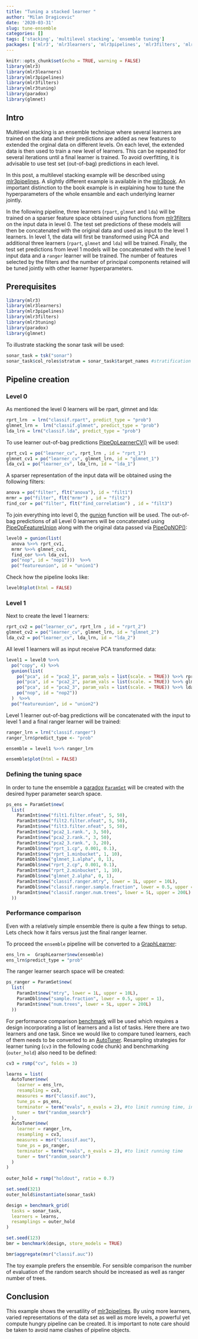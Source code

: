 ```yaml
---
title: "Tuning a stacked learner "
author: "Milan Dragicevic"
date: '2020-03-31'
slug: tune-ensemble
categories: []
tags: ['stacking', 'multilevel stacking', 'ensemble tuning']
packages: ['mlr3', 'mlr3learners', 'mlr3pipelines', 'mlr3filters', 'mlr3tuning', 'paradox', 'glmnet']
---
```


```r
knitr::opts_chunk$set(echo = TRUE, warning = FALSE)
library(mlr3)
library(mlr3learners)
library(mlr3pipelines)
library(mlr3filters)
library(mlr3tuning)
library(paradox)
library(glmnet)
```

## Intro 

Multilevel stacking is an ensemble technique where several learners are trained on the data and their predictions are added as new features to extended the orginal data on different levels.
On each level, the extended data is then used to train a new level of learners.
This can be repeated for several iterations until a final learner is trained.
To avoid overfitting, it is advisable to use test set (out-of-bag) predictions in each level.   

In this post, a multilevel stacking example will be described using [mlr3pipelines](https://mlr3pipelines.mlr-org.com/articles/introduction.html). 
A slightly different example is available in the [mlr3book](https://mlr3book.mlr-org.com/pipe-nonlinear.html#multilevel-stacking). 
An important distinction to the book example is in explaining how to tune the hyperparameters of the whole ensamble and each underlying learner jointly.  

In the following pipeline, three learners (`rpart`, `glmnet` and `lda`) will be trained on a sparser feature space obtained using functions from [mlr3filters](https://mlr3filters.mlr-org.com/) on the input data in level 0. 
The test set predictions of these models will then be concatenated with the original data and used as input to the level 1 learners. 
In level 1, the data will first be transformed using PCA and additional three learners (`rpart`, `glmnet` and `lda`) will be trained. 
Finally, the test set predictions from level 1 models will be concatenated with the level 1 input data and a `ranger` learner will be trained. 
The number of features selected by the filters and the number of principal components retained will be tuned jointly with other learner hyperparameters.

## Prerequisites

```r
library(mlr3)
library(mlr3learners)
library(mlr3pipelines)
library(mlr3filters)
library(mlr3tuning)
library(paradox)
library(glmnet)
```

To illustrate stacking the sonar task will be used:

```r
sonar_task = tsk("sonar")
sonar_task$col_roles$stratum = sonar_task$target_names #stratification
```


## Pipeline creation

### Level 0 

As mentioned the level 0 learners will be rpart, glmnet and lda:

```r
rprt_lrn  = lrn("classif.rpart", predict_type = "prob")
glmnet_lrn =  lrn("classif.glmnet", predict_type = "prob")
lda_lrn = lrn("classif.lda", predict_type = "prob")
```

To use learner out-of-bag predictions [PipeOpLearnerCV()](https://mlr3pipelines.mlr-org.com/reference/mlr_pipeops_learner_cv.html) will be used:  

```r
rprt_cv1 = po("learner_cv", rprt_lrn , id = "rprt_1")
glmnet_cv1 = po("learner_cv", glmnet_lrn, id = "glmnet_1")
lda_cv1 = po("learner_cv", lda_lrn, id = "lda_1")
```

A sparser representation of the input data will be obtained using the following filters:  

```r
anova = po("filter", flt("anova"), id = "filt1")
mrmr = po("filter", flt("mrmr") , id = "filt2")
find_cor = po("filter", flt("find_correlation") , id = "filt3")
```

To join everything into level 0, the  [gunion](https://mlr3pipelines.mlr-org.com/reference/gunion.html) function will be used. 
The out-of-bag predictions of all Level 0 learners will be concatenated using [PipeOpFeatureUnion](https://mlr3pipelines.mlr-org.com/reference/mlr_pipeops_featureunion.html) along with the original data passed via [PipeOpNOP()](https://mlr3pipelines.mlr-org.com/reference/mlr_pipeops_nop.html):  

```r
level0 = gunion(list(
  anova %>>% rprt_cv1,
  mrmr %>>% glmnet_cv1,
  find_cor %>>% lda_cv1,
  po("nop", id = "nop1")))  %>>%
  po("featureunion", id = "union1")
```

Check how the pipeline looks like:  

```r
level0$plot(html = FALSE)
```

### Level 1

Next to create the level 1 learners:

```r
rprt_cv2 = po("learner_cv", rprt_lrn , id = "rprt_2")
glmnet_cv2 = po("learner_cv", glmnet_lrn, id = "glmnet_2")
lda_cv2 = po("learner_cv", lda_lrn, id = "lda_2")
```

All level 1 learners will as input receive PCA transformed data:

```r
level1 = level0 %>>%
  po("copy", 4) %>>%
  gunion(list(
    po("pca", id = "pca2_1", param_vals = list(scale. = TRUE)) %>>% rprt_cv2,
    po("pca", id = "pca2_2", param_vals = list(scale. = TRUE)) %>>% glmnet_cv2,
    po("pca", id = "pca2_3", param_vals = list(scale. = TRUE)) %>>% lda_cv2,
    po("nop", id = "nop2"))
  )  %>>%
  po("featureunion", id = "union2")
```

Level 1 learner out-of-bag predictions will be concatenated with the input to level 1 and a final ranger learner will be trained:  

```r
ranger_lrn = lrn("classif.ranger")
ranger_lrn$predict_type <- "prob"

ensemble = level1 %>>% ranger_lrn

ensemble$plot(html = FALSE)
```

### Defining the tuning space

In order to tune the ensemble a [paradox](https://paradox.mlr-org.com/) [`ParamSet`](https://paradox.mlr-org.com/reference/ParamSet.html) will be created with the desired hyper parameter search space. 

```r
ps_ens = ParamSet$new(
  list(
    ParamInt$new("filt1.filter.nfeat", 5, 50),
    ParamInt$new("filt2.filter.nfeat", 5, 50),
    ParamInt$new("filt3.filter.nfeat", 5, 50),
    ParamInt$new("pca2_1.rank.", 3, 50),
    ParamInt$new("pca2_2.rank.", 3, 50),
    ParamInt$new("pca2_3.rank.", 3, 20),
    ParamDbl$new("rprt_1.cp", 0.001, 0.1),
    ParamInt$new("rprt_1.minbucket", 1, 10),
    ParamDbl$new("glmnet_1.alpha", 0, 1),
    ParamDbl$new("rprt_2.cp", 0.001, 0.1),
    ParamInt$new("rprt_2.minbucket", 1, 10),
    ParamDbl$new("glmnet_2.alpha", 0, 1),
    ParamInt$new("classif.ranger.mtry", lower = 1L, upper = 10L),
    ParamDbl$new("classif.ranger.sample.fraction", lower = 0.5, upper = 1),
    ParamInt$new("classif.ranger.num.trees", lower = 5L, upper = 200L)
  ))
```

### Performance comparison

Even with a relatively simple ensemble there is quite a few things to setup. 
Lets check how it fairs versus just the final ranger learner.

To proceed the `ensemble` pipeline will be converted to a [GraphLearner](https://mlr3pipelines.mlr-org.com/reference/mlr_learners_graph.html):  

```r
ens_lrn =  GraphLearner$new(ensemble)
ens_lrn$predict_type = "prob"
```

The ranger learner search space will be created:

```r
ps_ranger = ParamSet$new(
  list(
    ParamInt$new("mtry", lower = 1L, upper = 10L),
    ParamDbl$new("sample.fraction", lower = 0.5, upper = 1),
    ParamInt$new("num.trees", lower = 5L, upper = 200L)
  ))
```

For performance comparison [benchmark](https://mlr3.mlr-org.com/reference/benchmark.html) will be used which requires a design incorporating a list of learners and a list of tasks. 
Here there are two learners and one task. 
Since we would like to compare tuned learners, each of them needs to be converted to an [AutoTuner](https://mlr3tuning.mlr-org.com/reference/AutoTuner.html). 
Resampling strategies for learner tuning (`cv3` in the following code chunk) and benchmarking (`outer_hold`) also need to be defined:  

```r
cv3 = rsmp("cv", folds = 3)

learns = list(
  AutoTuner$new(
    learner = ens_lrn,
    resampling = cv3,
    measures = msr("classif.auc"),
    tune_ps = ps_ens,
    terminator = term("evals", n_evals = 2), #to limit running time, increase for sensible comparison 
    tuner = tnr("random_search")
  ),
  AutoTuner$new(
    learner = ranger_lrn,
    resampling = cv3,
    measures = msr("classif.auc"),
    tune_ps = ps_ranger,
    terminator = term("evals", n_evals = 2), #to limit running time
    tuner = tnr("random_search")
  )
)
  
outer_hold = rsmp("holdout", ratio = 0.7)

set.seed(321)
outer_hold$instantiate(sonar_task)

design = benchmark_grid(
  tasks = sonar_task,
  learners = learns,
  resamplings = outer_hold
)

set.seed(123)
bmr = benchmark(design, store_models = TRUE)

bmr$aggregate(msr("classif.auc"))
```

The toy example prefers the ensemble. 
For sensible comparison the number of evaluation of the random search should be increased as well as ranger number of trees. 

## Conclusion

This example shows the versatility of [mlr3pipelines](https://mlr3pipelines.mlr-org.com/articles/introduction.html).
By using more learners, varied representations of the data set as well as more levels, a powerful yet compute hungry pipeline can be created. 
It is important to note care should be taken to avoid name clashes of pipeline objects. 
